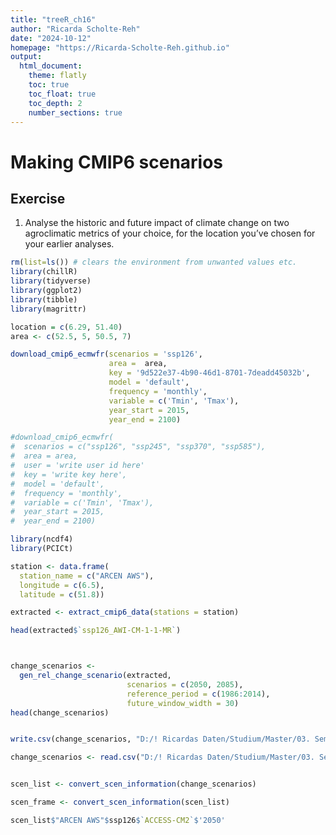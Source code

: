 ```yaml
---
title: "treeR_ch16"
author: "Ricarda Scholte-Reh"
date: "2024-10-12"
homepage: "https://Ricarda-Scholte-Reh.github.io"
output:
  html_document:
    theme: flatly
    toc: true
    toc_float: true
    toc_depth: 2
    number_sections: true
---
```


# Making CMIP6 scenarios

## Exercise
1. Analyse the historic and future impact of climate change on two agroclimatic metrics of your choice, for the location you've chosen for your earlier analyses.
```r
rm(list=ls()) # clears the environment from unwanted values etc.
library(chillR)
library(tidyverse)
library(ggplot2)
library(tibble)
library(magrittr)

location = c(6.29, 51.40)
area <- c(52.5, 5, 50.5, 7)

download_cmip6_ecmwfr(scenarios = 'ssp126', 
                      area =  area,
                      key = '9d522e37-4b90-46d1-8701-7deadd45032b',
                      model = 'default',
                      frequency = 'monthly',
                      variable = c('Tmin', 'Tmax'),
                      year_start = 2015,
                      year_end = 2100)

#download_cmip6_ecmwfr(
#  scenarios = c("ssp126", "ssp245", "ssp370", "ssp585"), 
#  area = area,
#  user = 'write user id here'
#  key = 'write key here',
#  model = 'default',
#  frequency = 'monthly',
#  variable = c('Tmin', 'Tmax'),
#  year_start = 2015,
#  year_end = 2100)

```


```r
library(ncdf4)
library(PCICt)

station <- data.frame(
  station_name = c("ARCEN AWS"),
  longitude = c(6.5),
  latitude = c(51.8))

extracted <- extract_cmip6_data(stations = station)

head(extracted$`ssp126_AWI-CM-1-1-MR`)



change_scenarios <- 
  gen_rel_change_scenario(extracted,
                          scenarios = c(2050, 2085),
                          reference_period = c(1986:2014),
                          future_window_width = 30)
head(change_scenarios)


write.csv(change_scenarios, "D:/! Ricardas Daten/Studium/Master/03. Semester (WiSe 24-25)/Tree phenology analysis in R/Logbook chapters/all_change_scenarios_ssp126.csv", row.names = FALSE)

change_scenarios <- read.csv("D:/! Ricardas Daten/Studium/Master/03. Semester (WiSe 24-25)/Tree phenology analysis in R/Logbook chapters/all_change_scenarios_ssp126.csv")


scen_list <- convert_scen_information(change_scenarios)

scen_frame <- convert_scen_information(scen_list)

scen_list$"ARCEN AWS"$ssp126$`ACCESS-CM2`$'2050'


```









